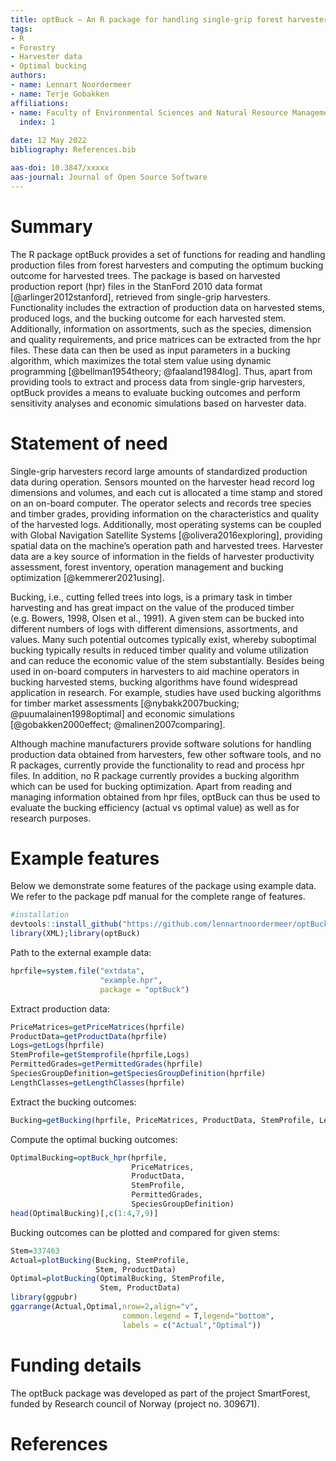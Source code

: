 ---
title: optBuck – An R package for handling single-grip forest harvester data and bucking optimization
tags:
- R
- Forestry
- Harvester data
- Optimal bucking
authors: 
- name: Lennart Noordermeer 
- name: Terje Gobakken
affiliations: 
- name: Faculty of Environmental Sciences and Natural Resource Management, Norwegian University of Life Sciences
  index: 1
  
date: 12 May 2022
bibliography: References.bib

aas-doi: 10.3847/xxxxx
aas-journal: Journal of Open Source Software
---

# Summary

The R package optBuck provides a set of functions for reading and handling production files from forest harvesters and computing the optimum bucking outcome for harvested trees. The package is based on harvested production report (hpr) files in the StanFord 2010 data format [@arlinger2012stanford], retrieved from single-grip harvesters. Functionality includes the extraction of production data on harvested stems, produced logs, and the bucking outcome for each harvested stem. Additionally, information on assortments, such as the species, dimension and quality requirements, and price matrices can be extracted from the hpr files. These data can then be used as input parameters in a bucking algorithm, which maximizes the total stem value using dynamic programming [@bellman1954theory; @faaland1984log]. Thus, apart from providing tools to extract and process data from single-grip harvesters, optBuck provides a means to evaluate bucking outcomes and perform sensitivity analyses and economic simulations based on harvester data.

# Statement of need

Single-grip harvesters record large amounts of standardized production data during operation. Sensors mounted on the harvester head record log dimensions and volumes, and each cut is allocated a time stamp and stored on an on-board computer. The operator selects and records tree species and timber grades, providing information on the characteristics and quality of the harvested logs. Additionally, most operating systems can be coupled with Global Navigation Satellite Systems [@olivera2016exploring], providing spatial data on the machine’s operation path and harvested trees. Harvester data are a key source of information in the fields of harvester productivity assessment, forest inventory, operation management and bucking optimization [@kemmerer2021using].   

Bucking, i.e., cutting felled trees into logs, is a primary task in timber harvesting and has great impact on the value of the produced timber (e.g. Bowers, 1998, Olsen et al., 1991). A given stem can be bucked into different numbers of logs with different dimensions, assortments, and values. Many such potential outcomes typically exist, whereby suboptimal bucking typically results in reduced timber quality and volume utilization and can reduce the economic value of the stem substantially. Besides being used in on-board computers in harvesters to aid machine operators in bucking harvested stems, bucking algorithms have found widespread application in research. For example, studies have used bucking algorithms for timber market assessments [@nybakk2007bucking; @puumalainen1998optimal] and economic simulations [@gobakken2000effect; @malinen2007comparing].   

Although machine manufacturers provide software solutions for handling production data obtained from harvesters, few other software tools, and no R packages, currently provide the functionality to read and process hpr files. In addition, no R package currently provides a bucking algorithm which can be used for bucking optimization. Apart from reading and managing information obtained from hpr files, optBuck can thus be used to evaluate the bucking efficiency (actual vs optimal value) as well as for research purposes.

# Example features

Below we demonstrate some features of the package using example data. We refer to the package pdf manual for the complete range of features.
```{r, echo=T, message=F, results='hide'}
#installation
devtools::install_github("https://github.com/lennartnoordermeer/optBuck",force=T)
library(XML);library(optBuck)
```
Path to the external example data: 
```{r, echo=T, message=F, results='hide'}
hprfile=system.file("extdata",
                    "example.hpr",
                    package = "optBuck")
```
Extract production data:
```{r, echo=T, message=F, results='hide'}
PriceMatrices=getPriceMatrices(hprfile)
ProductData=getProductData(hprfile)
Logs=getLogs(hprfile)
StemProfile=getStemprofile(hprfile,Logs)
PermittedGrades=getPermittedGrades(hprfile)
SpeciesGroupDefinition=getSpeciesGroupDefinition(hprfile)
LengthClasses=getLengthClasses(hprfile)
```
Extract the bucking outcomes:
```{r, echo=T, message=F, results='hide'}
Bucking=getBucking(hprfile, PriceMatrices, ProductData, StemProfile, LengthClasses)
```
Compute the optimal bucking outcomes:
```{r, echo=T, message=F}
OptimalBucking=optBuck_hpr(hprfile,
                           PriceMatrices,
                           ProductData,
                           StemProfile,
                           PermittedGrades,
                           SpeciesGroupDefinition)
head(OptimalBucking)[,c(1:4,7,9)]
```
Bucking outcomes can be plotted and compared for given stems:
```{r, echo=T, message=F, results='hide'}
Stem=337463
Actual=plotBucking(Bucking, StemProfile,
                   Stem, ProductData)
Optimal=plotBucking(OptimalBucking, StemProfile,
                    Stem, ProductData)
library(ggpubr)
ggarrange(Actual,Optimal,nrow=2,align="v",
                         common.legend = T,legend="bottom",
                         labels = c("Actual","Optimal"))
```

# Funding details

The optBuck package was developed as part of the project SmartForest, funded by Research council of Norway (project no. 309671). 


# References
